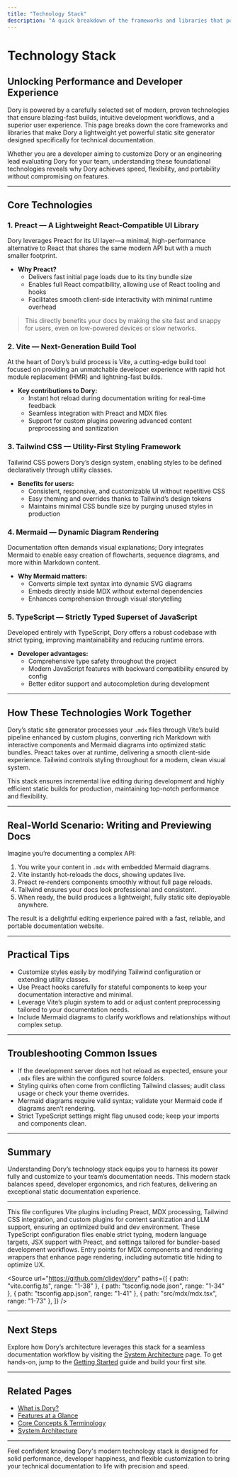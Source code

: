 ```yaml
---
title: "Technology Stack"
description: "A quick breakdown of the frameworks and libraries that power Dory, including Preact, Vite, Tailwind CSS, Mermaid, and TypeScript. Understand why these technologies were chosen and how they contribute to performance and developer experience."
---
```


# Technology Stack

## Unlocking Performance and Developer Experience

Dory is powered by a carefully selected set of modern, proven technologies that ensure blazing-fast builds, intuitive development workflows, and a superior user experience. This page breaks down the core frameworks and libraries that make Dory a lightweight yet powerful static site generator designed specifically for technical documentation.

Whether you are a developer aiming to customize Dory or an engineering lead evaluating Dory for your team, understanding these foundational technologies reveals why Dory achieves speed, flexibility, and portability without compromising on features.

---

## Core Technologies

### 1. Preact — A Lightweight React-Compatible UI Library

Dory leverages Preact for its UI layer—a minimal, high-performance alternative to React that shares the same modern API but with a much smaller footprint.

- **Why Preact?**
  - Delivers fast initial page loads due to its tiny bundle size
  - Enables full React compatibility, allowing use of React tooling and hooks
  - Facilitates smooth client-side interactivity with minimal runtime overhead

> This directly benefits your docs by making the site fast and snappy for users, even on low-powered devices or slow networks.

### 2. Vite — Next-Generation Build Tool

At the heart of Dory’s build process is Vite, a cutting-edge build tool focused on providing an unmatchable developer experience with rapid hot module replacement (HMR) and lightning-fast builds.

- **Key contributions to Dory:**
  - Instant hot reload during documentation writing for real-time feedback
  - Seamless integration with Preact and MDX files
  - Support for custom plugins powering advanced content preprocessing and sanitization

### 3. Tailwind CSS — Utility-First Styling Framework

Tailwind CSS powers Dory’s design system, enabling styles to be defined declaratively through utility classes.

- **Benefits for users:**
  - Consistent, responsive, and customizable UI without repetitive CSS
  - Easy theming and overrides thanks to Tailwind’s design tokens
  - Maintains minimal CSS bundle size by purging unused styles in production

### 4. Mermaid — Dynamic Diagram Rendering

Documentation often demands visual explanations; Dory integrates Mermaid to enable easy creation of flowcharts, sequence diagrams, and more within Markdown content.

- **Why Mermaid matters:**
  - Converts simple text syntax into dynamic SVG diagrams
  - Embeds directly inside MDX without external dependencies
  - Enhances comprehension through visual storytelling

### 5. TypeScript — Strictly Typed Superset of JavaScript

Developed entirely with TypeScript, Dory offers a robust codebase with strict typing, improving maintainability and reducing runtime errors.

- **Developer advantages:**
  - Comprehensive type safety throughout the project
  - Modern JavaScript features with backward compatibility ensured by config
  - Better editor support and autocompletion during development

---

## How These Technologies Work Together

Dory’s static site generator processes your `.mdx` files through Vite’s build pipeline enhanced by custom plugins, converting rich Markdown with interactive components and Mermaid diagrams into optimized static bundles. Preact takes over at runtime, delivering a smooth client-side experience. Tailwind controls styling throughout for a modern, clean visual system.

This stack ensures incremental live editing during development and highly efficient static builds for production, maintaining top-notch performance and flexibility.

---

## Real-World Scenario: Writing and Previewing Docs

Imagine you’re documenting a complex API:

1. You write your content in `.mdx` with embedded Mermaid diagrams.
2. Vite instantly hot-reloads the docs, showing updates live.
3. Preact re-renders components smoothly without full page reloads.
4. Tailwind ensures your docs look professional and consistent.
5. When ready, the build produces a lightweight, fully static site deployable anywhere.

The result is a delightful editing experience paired with a fast, reliable, and portable documentation website.

---

## Practical Tips

- Customize styles easily by modifying Tailwind configuration or extending utility classes.
- Use Preact hooks carefully for stateful components to keep your documentation interactive and minimal.
- Leverage Vite’s plugin system to add or adjust content preprocessing tailored to your documentation needs.
- Include Mermaid diagrams to clarify workflows and relationships without complex setup.

---

## Troubleshooting Common Issues

- If the development server does not hot reload as expected, ensure your `.mdx` files are within the configured source folders.
- Styling quirks often come from conflicting Tailwind classes; audit class usage or check your theme overrides.
- Mermaid diagrams require valid syntax; validate your Mermaid code if diagrams aren’t rendering.
- Strict TypeScript settings might flag unused code; keep your imports and components clean.

---

## Summary

Understanding Dory’s technology stack equips you to harness its power fully and customize to your team’s documentation needs. This modern stack balances speed, developer ergonomics, and rich features, delivering an exceptional static documentation experience.

---

<AccordionGroup title="Explore Core Configuration Files and Code">
<Accordion title="vite.config.ts">
This file configures Vite plugins including Preact, MDX processing, Tailwind CSS integration, and custom plugins for content sanitization and LLM support, ensuring an optimized build and dev environment.
</Accordion>
<Accordion title="tsconfig.node.json & tsconfig.app.json">
These TypeScript configuration files enable strict typing, modern language targets, JSX support with Preact, and settings tailored for bundler-based development workflows.
</Accordion>
<Accordion title="src/mdx/mdx.tsx">
Entry points for MDX components and rendering wrappers that enhance page rendering, including automatic title hiding to optimize UX.
</Accordion>
</AccordionGroup>

<Source url="https://github.com/clidey/dory" paths={[
  { path: "vite.config.ts", range: "1-38" },
  { path: "tsconfig.node.json", range: "1-34" },
  { path: "tsconfig.app.json", range: "1-41" },
  { path: "src/mdx/mdx.tsx", range: "1-73" },
]} />

---

## Next Steps

Explore how Dory’s architecture leverages this stack for a seamless documentation workflow by visiting the [System Architecture](./system-architecture) page. To get hands-on, jump to the [Getting Started](../../getting-started/first-run-validation/start-development-server) guide and build your first site.

---

## Related Pages

- [What is Dory?](../introduction-core-concepts/what-is-dory)
- [Features at a Glance](../feature-overview/features-at-a-glance)
- [Core Concepts & Terminology](../introduction-core-concepts/core-concepts-terminology)
- [System Architecture](../architecture-integration/system-architecture)

---

Feel confident knowing Dory's modern technology stack is designed for solid performance, developer happiness, and flexible customization to bring your technical documentation to life with precision and speed.
